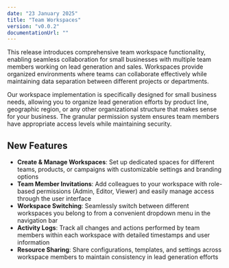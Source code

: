 ```yaml
---
date: "23 January 2025"
title: "Team Workspaces"
version: "v0.0.2"
documentationUrl: ""
---
```


This release introduces comprehensive team workspace functionality, enabling seamless collaboration for small businesses with multiple team members working on lead generation and sales. Workspaces provide organized environments where teams can collaborate effectively while maintaining data separation between different projects or departments.

Our workspace implementation is specifically designed for small business needs, allowing you to organize lead generation efforts by product line, geographic region, or any other organizational structure that makes sense for your business. The granular permission system ensures team members have appropriate access levels while maintaining security.

## New Features

- **Create & Manage Workspaces**: Set up dedicated spaces for different teams, products, or campaigns with customizable settings and branding options
- **Team Member Invitations**: Add colleagues to your workspace with role-based permissions (Admin, Editor, Viewer) and easily manage access through the user interface
- **Workspace Switching**: Seamlessly switch between different workspaces you belong to from a convenient dropdown menu in the navigation bar
- **Activity Logs**: Track all changes and actions performed by team members within each workspace with detailed timestamps and user information
- **Resource Sharing**: Share configurations, templates, and settings across workspace members to maintain consistency in lead generation efforts
